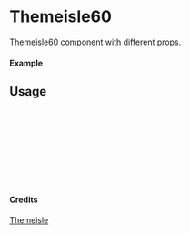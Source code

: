 
<Meta of={Themeisle60} title="Themeisle/Themeisle60" />

# Themeisle60

Themeisle60 component with different props.

#### Example

<Canvas of={Themeisle60.Primary} />

## Usage

```ts
import { Themeisle60 } from "yadl-ui";

const Example = () => {
  return (
      <Themeisle60 />
  );
};

export default Example;
```

#### Credits
[Themeisle](https://themeisle.com/illustrations)
